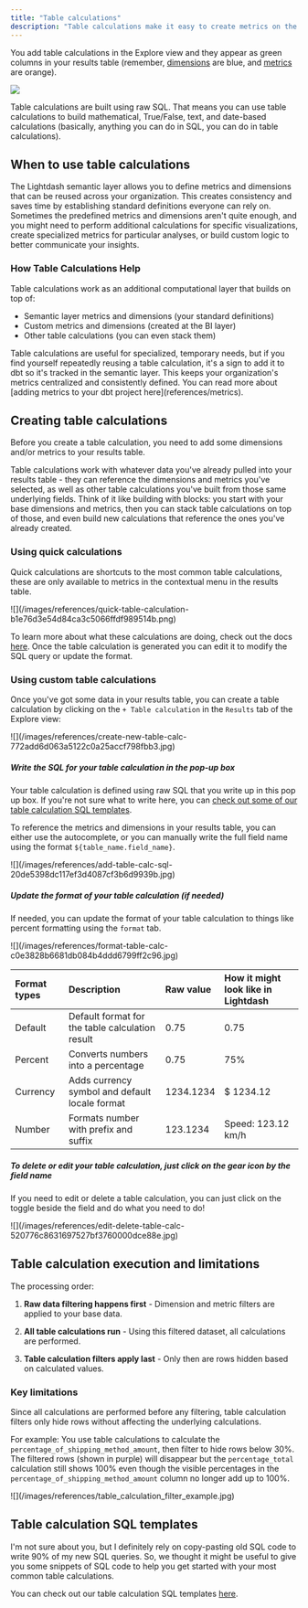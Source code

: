 ```yaml
---
title: "Table calculations"
description: "Table calculations make it easy to create metrics on the fly (for example, aggregating the data in your table over some window, or getting a running total of a column)."
---
```


You add table calculations in the Explore view and they appear as green columns in your results table (remember, [dimensions](references/dimensions) are blue, and [metrics](references/metrics) are orange).

<Frame>
  <img src="/images/references/table-calculations-add-a932fb32af1dc604d4ef709886f9a833.jpg"/>
</Frame>

Table calculations are built using raw SQL. That means you can use table calculations to build mathematical, True/False, text, and date-based calculations (basically, anything you can do in SQL, you can do in table calculations).

## When to use table calculations

The Lightdash semantic layer allows you to define metrics and dimensions that can be reused across your organization. This creates consistency and saves time by establishing standard definitions everyone can rely on. Sometimes the predefined metrics and dimensions aren't quite enough, and you might need to perform additional calculations for specific visualizations, create specialized metrics for particular analyses, or build custom logic to better communicate your insights.

### How Table Calculations Help

Table calculations work as an additional computational layer that builds on top of:

- Semantic layer metrics and dimensions (your standard definitions)
- Custom metrics and dimensions (created at the BI layer)
- Other table calculations (you can even stack them)

<Warning>
Table calculations are useful for specialized, temporary needs, but if you find yourself repeatedly reusing a table calculation, it's a sign to add it to dbt so it's tracked in the semantic layer. This keeps your organization's metrics centralized and consistently defined. You can read more about [adding metrics to your dbt project here](references/metrics).
</Warning>

## Creating table calculations

Before you create a table calculation, you need to add some dimensions and/or metrics to your results table.

Table calculations work with whatever data you've already pulled into your results table - they can reference the dimensions and metrics you've selected, as well as other table calculations you've built from those same underlying fields. Think of it like building with blocks: you start with your base dimensions and metrics, then you can stack table calculations on top of those, and even build new calculations that reference the ones you've already created.

### Using quick calculations

Quick calculations are shortcuts to the most common table calculations, these are only available to metrics in the contextual menu in the results table.

<Frame>
![](/images/references/quick-table-calculation-b1e76d3e54d84ca3c5066ffdf989514b.png)
</Frame>

To learn more about what these calculations are doing, check out the docs [here](/guides/table-calculations/sql-templates). Once the table calculation is generated you can edit it to modify the SQL query or update the format.

### Using custom table calculations

Once you've got some data in your results table, you can create a table calculation by clicking on the `+ Table calculation` in the `Results` tab of the Explore view:

<Frame>
  ![](/images/references/create-new-table-calc-772add6d063a5122c0a25accf798fbb3.jpg)
</Frame>

##### Write the SQL for your table calculation in the pop-up box

Your table calculation is defined using raw SQL that you write up in this pop up box. If you're not sure what to write here, you can [check out some of our table calculation SQL templates](#table-calculation-sql-templates).

To reference the metrics and dimensions in your results table, you can either use the autocomplete, or you can manually write the full field name using the format `${table_name.field_name}`.

<Frame>
 ![](/images/references/add-table-calc-sql-20de5398dc117ef3d4087cf3b6d9939b.jpg)
</Frame>


##### Update the format of your table calculation (if needed)

If needed, you can update the format of your table calculation to things like percent formatting using the `format` tab.

<Frame>
  ![](/images/references/format-table-calc-c0e3828b6681db084b4ddd6799ff2c96.jpg)
</Frame>

| Format types | Description                                     | Raw value | How it might look like in Lightdash |
| :------------ | :----------------------------------------------- | :--------- | :----------------------------------- |
| Default      | Default format for the table calculation result | 0.75      | 0.75                                |
| Percent      | Converts numbers into a percentage              | 0.75      | 75%                                 |
| Currency     | Adds currency symbol and default locale format  | 1234.1234 | $ 1234.12                           |
| Number       | Formats number with prefix and suffix           | 123.1234  | Speed: 123.12 km/h                  |

##### To delete or edit your table calculation, just click on the gear icon by the field name

If you need to edit or delete a table calculation, you can just click on the toggle beside the field and do what you need to do!

<Frame>
  ![](/images/references/edit-delete-table-calc-520776c8631697527bf3760000dce88e.jpg)
</Frame>


## Table calculation execution and limitations

The processing order:

1. **Raw data filtering happens first** - Dimension and metric filters are applied to your base data.

2. **All table calculations run** - Using this filtered dataset, all calculations are performed.

3. **Table calculation filters apply last** - Only then are rows hidden based on calculated values.

### Key limitations
Since all calculations are performed before any filtering, table calculation filters only hide rows without affecting the underlying calculations. 

For example: You use table calculations to calculate the `percentage_of_shipping_method_amount`, then filter to hide rows below 30%. The filtered rows (shown in purple) will disappear but the `percentage_total` calculation still shows 100% even though the visible percentages in the `percentage_of_shipping_method_amount` column no longer add up to 100%.

<Frame>
![](/images/references/table_calculation_filter_example.jpg)
</Frame>

## Table calculation SQL templates

I'm not sure about you, but I definitely rely on copy-pasting old SQL code to write 90% of my new SQL queries. So, we thought it might be useful to give you some snippets of SQL code to help you get started with your most common table calculations.

You can check out our table calculation SQL templates [here](/guides/table-calculations/sql-templates).
